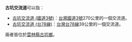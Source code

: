 {{不是|古坑系統交流道}}
'''古坑交流道'''可以指：
*[[古坑交流道_(國道3號)|古坑交流道 (國道3號)]]：[[台灣|台灣]][[國道三號_(中華民國)|國道3號]]270公里的一個交流道。
*[[古坑交流道_(台78線)|古坑交流道 (台78線)]]：[[台灣|台灣]][[台78線|台78線]]39公里的一個交流道。
兩者皆位於[[雲林縣|雲林縣]][[古坑鄉|古坑鄉]]。

{{disambig}}